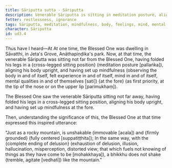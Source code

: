 ```yaml
---
title: Sāriputta sutta - Sāriputta
description: Venerable Sāriputta is sitting in meditation posture, aligning his body upright, having set up mindfulness at the fore. The Blessed One sees this and expresses an inspired utterance.
fetter: restlessness, ignorance
tags: Sāriputta, meditation, mindfulness, body, feelings, mind, mental qualities, mountain, delusion, ud, ud3
character: Sāriputta
id: ud3.4
---
```


Thus have I heard—At At one time, the Blessed One was dwelling in Sāvatthi, in Jeta's Grove, Anāthapiṇḍika's park. Now, at that time, the venerable Sāriputta was sitting not far from the Blessed One, having folded his legs in a \{cross-legged sitting position} (meditation posture [pallaṅka]), aligning his body upright, and having set up mindfulness (observing the body in and of itself, felt experience in and of itself, mind in and of itself, mental qualities in and of themselves [sati]) \{at the fore} (as first priority, at the tip of the nose or on the upper lip [parimukhaṃ]).

The Blessed One saw the venerable Sāriputta sitting not far away, having folded his legs in a cross-legged sitting position, aligning his body upright, and having set up mindfulness at the fore.

Then, understanding the significance of this, the Blessed One at that time expressed this inspired utterance:

"Just as a rocky mountain,
is unshakable (immovable [acala]) and \{firmly grounded} (fully centered [suppatiṭṭhita]);
In the same way, with the \{complete ending of delusion} (exhaustion of delusion, illusion, hallucination, misperception, distorted view; that which fuels not knowing of things as they have come to be [mohakkhaya]),
a bhikkhu does not shake (tremble, agitate [vedhatī]) like the mountain."